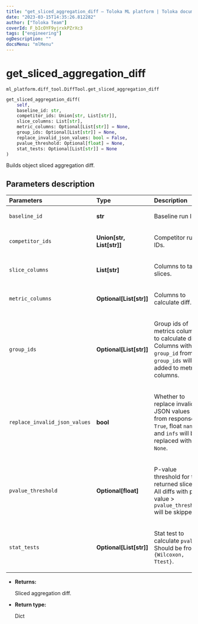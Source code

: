 ```yaml
---
title: "get_sliced_aggregation_diff — Toloka ML platform | Toloka documentation"
date: "2023-03-15T14:35:26.812282"
author: ["Toloka Team"]
coverId: F_bIcOYF9yjrxkPZrXc3
tags: ["engineering"]
ogDescription: ""
docsMenu: "mlMenu"
---
```


# get_sliced_aggregation_diff

`ml_platform.diff_tool.DiffTool.get_sliced_aggregation_diff`

```python
get_sliced_aggregation_diff(
    self,
    baseline_id: str,
    competitor_ids: Union[str, List[str]],
    slice_columns: List[str],
    metric_columns: Optional[List[str]] = None,
    group_ids: Optional[List[str]] = None,
    replace_invalid_json_values: bool = False,
    pvalue_threshold: Optional[float] = None,
    stat_tests: Optional[List[str]] = None
)
```

Builds object sliced aggregation diff.

## Parameters description

| Parameters | Type | Description |
| :----------| :----| :-----------|
`baseline_id`|**str**|<p>Baseline run ID.</p>
`competitor_ids`|**Union\[str, List\[str\]\]**|<p>Competitor run IDs.</p>
`slice_columns`|**List\[str\]**|<p>Columns to take slices.</p>
`metric_columns`|**Optional\[List\[str\]\]**|<p>Columns to calculate diff.</p>
`group_ids`|**Optional\[List\[str\]\]**|<p>Group ids of metrics columns to calculate diff. Columns with `group_id` from `group_ids` will be added to metrics columns.</p>
`replace_invalid_json_values`|**bool**|<p>Whether to replace invalid JSON values from response. If `True`, float `nans` and `infs` will be replaced with `None`.</p>
`pvalue_threshold`|**Optional\[float\]**|<p>P-value threshold for the returned slices. All diffs with p-value &gt; `pvalue_threshold` will be skipped.</p>
`stat_tests`|**Optional\[List\[str\]\]**|<p>Stat test to calculate `pvalue`. Should be from `{Wilcoxon, Ttest}`.</p>

* **Returns:**

  Sliced aggregation diff.

* **Return type:**

  Dict